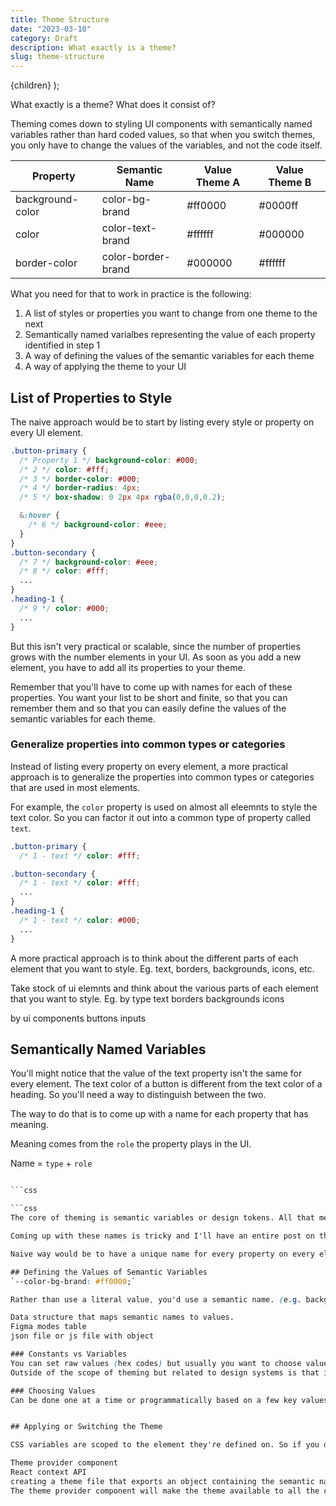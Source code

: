 ```yaml
---
title: Theme Structure
date: "2023-03-10"
category: Draft
description: What exactly is a theme?
slug: theme-structure
---
```


  <BlogPostLayout meta={meta}>{children}</BlogPostLayout>
);

What exactly is a theme? What does it consist of? 

Theming comes down to styling UI components with semantically named variables rather than hard coded values, so that when you switch themes, you only have to change the values of the variables, and not the code itself.

Property | Semantic Name | Value Theme A | Value Theme B
---------|---------------|--------------|--------------
background-color | color-bg-brand | #ff0000 | #0000ff
color | color-text-brand | #ffffff | #000000
border-color | color-border-brand | #000000 | #ffffff

What you need for that to work in practice is the following:
1. A list of styles or properties you want to change from one theme to the next
2. Semantically named varialbes representing the value of each property identified in step 1
3. A way of defining the values of the semantic variables for each theme
4. A way of applying the theme to your UI

## List of Properties to Style
The naive approach would be to start by listing every style or property on every UI element. 

```css
.button-primary {
  /* Property 1 */ background-color: #000; 
  /* 2 */ color: #fff; 
  /* 3 */ border-color: #000; 
  /* 4 */ border-radius: 4px;
  /* 5 */ box-shadow: 0 2px 4px rgba(0,0,0,0.2);

  &:hover {
    /* 6 */ background-color: #eee; 
  }
}
.button-secondary {
  /* 7 */ background-color: #eee; 
  /* 8 */ color: #fff; 
  ...
}
.heading-1 {
  /* 9 */ color: #000; 
  ...
}

```

But this isn't very practical or scalable, since the number of properties grows with the number elements in your UI. As soon as you add a new element, you have to add all its properties to your theme.

Remember that you'll have to come up with names for each of these properties. You want your list to be short and finite, so that you can remember them and so that you can easily define the values of the semantic variables for each theme.


### Generalize properties into common types or categories
Instead of listing every property on every element, a more practical approach is to generalize the properties into common types or categories that are used in most elements. 

For example, the `color` property is used on almost all eleemnts to style the text color. So you can factor it out into a common type of property called `text`. 

```css
.button-primary {
  /* 1 - text */ color: #fff; 

.button-secondary {
  /* 1 - text */ color: #fff; 
  ...
}
.heading-1 {
  /* 1 - text */ color: #000; 
  ...
}
```

A more practical approach is to think about the different parts of each element that you want to style.
Eg. text, borders, backgrounds, icons, etc.


Take stock of ui elemnts and think about the various parts of each element that you want to style.
Eg. 
by type 
text
borders
backgrounds
icons

by ui components
buttons
inputs


## Semantically Named Variables

You'll might notice that the value of the text property isn't the same for every element. The text color of a button is different from the text color of a heading. So you'll need a way to distinguish between the two.

The way to do that is to come up with a name for each property that has meaning. 

Meaning comes from the `role` the property plays in the UI. 

Name = `type` + `role`

```css

```css

```css
The core of theming is semantic variables or design tokens. All that means is instead of styling a property with a literal value (e.g. background-color: red) you'd come up with a name for that property that has meaning. (e.g. background-color: color-bg-brand)

Coming up with these names is tricky and I'll have an entire post on that. 

Naive way would be to have a unique name for every property on every element. This would work but it would be really difficult to manage and remember. Too many variables, names way too long and specific. 

## Defining the Values of Semantic Variables
`--color-bg-brand: #ff0000;`

Rather than use a literal value, you'd use a semantic name. (e.g. background-color: var(--color-bg-brand))

Data structure that maps semantic names to values.
Figma modes table
json file or js file with object

### Constants vs Variables
You can set raw values (hex codes) but usually you want to choose values from a predefined scale of values. (e.g. color-bg-brand: color-brand-500 that comes from a design system.()
Outside of the scope of theming but related to design systems is that ideally the values you're choosing come from a design system, so that you're not just making up values as you go along. A predefined scale of values that you can choose from, that are all designed to work together, and that were chosen because they serve a specific purpose, usually to do with how they create contrast (for hierarchy and accessibility), how they work together (for harmony and consistency), and the meaning they convey.

### Choosing Values
Can be done one at a time or programmatically based on a few key values. Eg. primary color, secondary color, etc.


## Applying or Switching the Theme

CSS variables are scoped to the element they're defined on. So if you define a variable on the body element, it will be available to all the elements in the body. If you define a variable on a button, it will only be available to that button and its children.

Theme provider component
React context API
creating a theme file that exports an object containing the semantic names and their values. The theme file is then imported into the theme provider component.
The theme provider component will make the theme available to all the components in your application via React's context API.
